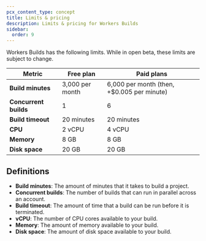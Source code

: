 ```yaml
---
pcx_content_type: concept
title: Limits & pricing
description: Limits & pricing for Workers Builds
sidebar:
  order: 9
---
```


Workers Builds has the following limits. While in open beta, these limits are subject to change.

| Metric                | Free plan       | Paid plans                                 |
| --------------------- | --------------- | ------------------------------------------ |
| **Build minutes**     | 3,000 per month | 6,000 per month (then, +$0.005 per minute) |
| **Concurrent builds** | 1               | 6                                          |
| **Build timeout**     | 20 minutes      | 20 minutes                                 |
| **CPU**               | 2 vCPU          | 4 vCPU                                     |
| **Memory**            | 8 GB            | 8 GB                                       |
| **Disk space**        | 20 GB           | 20 GB                                      |

## Definitions

- **Build minutes**: The amount of minutes that it takes to build a project.
- **Concurrent builds**: The number of builds that can run in parallel across an account.
- **Build timeout**: The amount of time that a build can be run before it is terminated.
- **vCPU**: The number of CPU cores available to your build.
- **Memory**: The amount of memory available to your build.
- **Disk space**: The amount of disk space available to your build.
